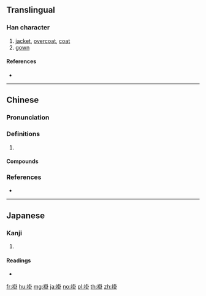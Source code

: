 {{character info/new}}
==Translingual==

===Han character===
{{Han char|rn=145|rad=衣|as=08|sn=14|four=33200|canj=LGGY}}

# [[jacket]], [[overcoat]], [[coat]]
# [[gown]]

====References====
* {{Han ref|kx=1120.151|dkj=34401|dj=1586.190|hdz=53096.130|uh=8902|ud=35074|bh=BB6F|bd=47983}}

----

==Chinese==
{{zh-forms}}

===Pronunciation===
{{zh-pron
|m=guà
|c=gwaa3,kwaa2
|cat=
}}

===Definitions===
{{zh-hanzi}}

# {{rfdef|zh}}

====Compounds====
{{zh-der|外褂|單褂|大褂|汗褂兒|罩褂|袍褂|褂子|馬褂牌|馬褂}}

===References===
* {{R:yue:mfccd}}

----

==Japanese==

===Kanji===
{{ja-kanji|grade=|rs=衣08}}

# {{defn|lang=ja|sort=衣08}}

====Readings====
* {{ja-readings|on=[[かい]] (kai), [[け]] (ke)|kun=[[うちかけ]] (uchikake), [[うわぎ]] (uwagi)|nanori=}}

[[fr:褂]]
[[hu:褂]]
[[mg:褂]]
[[ja:褂]]
[[no:褂]]
[[pl:褂]]
[[th:褂]]
[[zh:褂]]